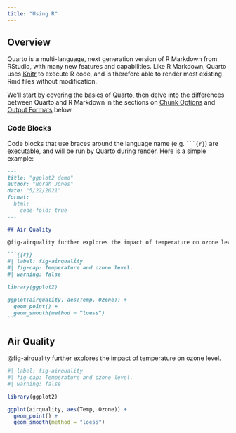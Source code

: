 ```yaml
---
title: "Using R"
---
```


## Overview

Quarto is a multi-language, next generation version of R Markdown from RStudio, with many new features and capabilities. Like R Markdown, Quarto uses [Knitr](https://yihui.org/knitr/) to execute R code, and is therefore able to render most existing Rmd files without modification.

We'll start by covering the basics of Quarto, then delve into the differences between Quarto and R Markdown in the sections on [Chunk Options](#chunk-options) and [Output Formats](#output-formats) below.

### Code Blocks

Code blocks that use braces around the language name (e.g. ```` ```{r} ````) are executable, and will be run by Quarto during render. Here is a simple example:

```` markdown
---
title: "ggplot2 demo"
author: "Norah Jones"
date: "5/22/2021"
format: 
  html:
    code-fold: true
---

## Air Quality

@fig-airquality further explores the impact of temperature on ozone level.

```{{r}}
#| label: fig-airquality
#| fig-cap: Temperature and ozone level.
#| warning: false

library(ggplot2)

ggplot(airquality, aes(Temp, Ozone)) + 
  geom_point() + 
  geom_smooth(method = "loess")
```
````
## Air Quality

@fig-airquality further explores the impact of temperature on ozone level.

```r
#| label: fig-airquality
#| fig-cap: Temperature and ozone level.
#| warning: false

library(ggplot2)

ggplot(airquality, aes(Temp, Ozone)) + 
  geom_point() + 
  geom_smooth(method = "loess")
```